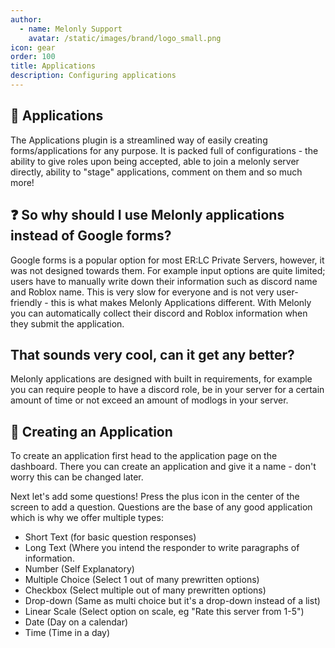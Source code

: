```yaml
---
author: 
  - name: Melonly Support
    avatar: /static/images/brand/logo_small.png 
icon: gear
order: 100
title: Applications
description: Configuring applications 
---
```


## 📖 Applications

The Applications plugin is a streamlined way of easily creating forms/applications for any purpose. It is packed full of configurations - the ability to give roles upon being accepted, able to join a melonly server directly, ability to "stage" applications, comment on them and so much more!

## ❓ So why should I use Melonly applications instead of Google forms?

Google forms is a popular option for most ER:LC Private Servers, however, it was not designed towards them. For example input options are quite limited; users have to manually write down their information such as discord name and Roblox name. This is very slow for everyone and is not very user-friendly - this is what makes Melonly Applications different. With Melonly you can automatically collect their discord and Roblox information when they submit the application.

## That sounds very cool, can it get any better?

Melonly applications are designed with built in requirements, for example you can require people to have a discord role, be in your server for a certain amount of time or not exceed an amount of modlogs in your server.



##  💼 Creating an Application

To create an application first head to the application page on the dashboard. There you can create an application and give it a name - don't worry this can be changed later.

Next let's add some questions! Press the plus icon in the center of the screen to add a question. Questions are the base of any good application which is why we offer multiple types:

- Short Text (for basic question responses)
- Long Text (Where you intend the responder to write paragraphs of information.
- Number (Self Explanatory)
- Multiple Choice (Select 1 out of many prewritten options)
- Checkbox (Select multiple out of many prewritten options)
- Drop-down (Same as multi choice but it's a drop-down instead of a list)
- Linear Scale (Select option on scale, eg "Rate this server from 1-5")
- Date (Day on a calendar)
- Time (Time in a day)
